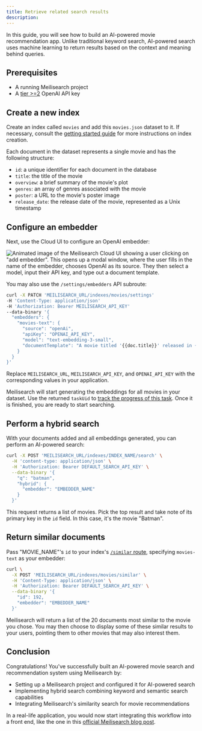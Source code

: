 ```yaml
---
title: Retrieve related search results
description: 
---
```


In this guide, you will see how to build an AI-powered movie recommendation app. Unlike traditional keyword search, AI-powered search uses machine learning to return results based on the context and meaning behind queries.

## Prerequisites

- A running Meilisearch project
- A [tier >=2](https://platform.openai.com/docs/guides/rate-limits#usage-tiers) OpenAI API key  

## Create a new index

Create an index called `movies` and add this <ButtonLink as="a" id="downloadMovie" href="/movies.json" download="movies.json">`movies.json`</ButtonLink> dataset to it. If necessary, consult the [getting started guide](/learn/getting_started/cloud_quick_start) for more instructions on index creation.

Each document in the dataset represents a single movie and has the following structure:

- `id`: a unique identifier for each document in the database
- `title`: the title of the movie
- `overview`: a brief summary of the movie's plot
- `genres`: an array of genres associated with the movie
- `poster`: a URL to the movie's poster image
- `release_date`: the release date of the movie, represented as a Unix timestamp

## Configure an embedder

Next, use the Cloud UI to configure an OpenAI embedder:

![Animated image of the Meilisearch Cloud UI showing a user clicking on "add embedder". This opens up a modal window, where the user fills in the name of the embedder, chooses OpenAI as its source. They then select a model, input their API key, and type out a document template.](/assets/images/similar-guide/01-add-embedder-ui.gif)

You may also use the `/settings/embedders` API subroute:

```sh
curl -X PATCH 'MEILISEARCH_URL/indexes/movies/settings' 
-H 'Content-Type: application/json' 
-H 'Authorization: Bearer MEILISEARCH_API_KEY' 
--data-binary '{
  "embedders": {
    "movies-text": {
      "source": "openAi",
      "apiKey": "OPENAI_API_KEY",
      "model": "text-embedding-3-small",
      "documentTemplate": "A movie titled '{{doc.title}}' released in {{ doc.release_date }}. The movie genres are: {{doc.genres}}. The story is about: {{doc.overview|truncatewords: 20}}"
    }
  }
}'
```

Replace `MEILISEARCH_URL`, `MEILISEARCH_API_KEY`, and `OPENAI_API_KEY` with the corresponding values in your application.

Meilisearch will start generating the embeddings for all movies in your dataset. Use the returned `taskUid` to [track the progress of this task](/learn/async/asynchronous_operations). Once it is finished, you are ready to start searching.

## Perform a hybrid search

With your documents added and all embeddings generated, you can perform an AI-powered search:

```sh
curl -X POST 'MEILISEARCH_URL/indexes/INDEX_NAME/search' \
  -H 'content-type: application/json' \
  -H 'Authorization: Bearer DEFAULT_SEARCH_API_KEY' \
  --data-binary '{
    "q": "batman",
    "hybrid": {
      "embedder": "EMBEDDER_NAME"
    }
  }'
```

This request returns a list of movies. Pick the top result and take note of its primary key in the `id` field. In this case, it's the movie "Batman".

## Return similar documents

Pass "MOVIE_NAME"'s `id` to your index's [`/similar` route](/reference/api/similar), specifying `movies-text` as your embedder:

```sh
curl \
  -X POST 'MEILISEARCH_URL/indexes/movies/similar' \
  -H 'Content-Type: application/json' \
  -H 'Authorization: Bearer DEFAULT_SEARCH_API_KEY' \
  --data-binary '{
    "id": 192,
    "embedder": "EMBEDDER_NAME"
  }'
```

Meilisearch will return a list of the 20 documents most similar to the movie you chose. You may then choose to display some of these similar results to your users, pointing them to other movies that may also interest them.

## Conclusion

Congratulations! You've successfully built an AI-powered movie search and recommendation system using Meilisearch by:

- Setting up a Meilisearch project and configured it for AI-powered search
- Implementing hybrid search combining keyword and semantic search capabilities
- Integrating Meilisearch's similarity search for movie recommendations

In a real-life application, you would now start integrating this workflow into a front end, like the one in this [official Meilisearch blog post](https://www.meilisearch.com/blog/add-ai-powered-search-to-react).
